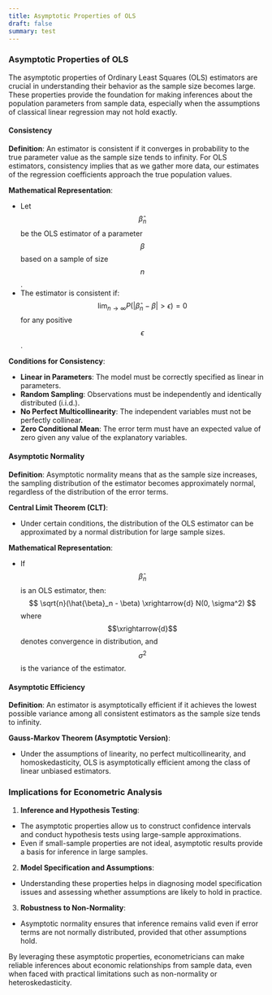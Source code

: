 ```yaml
---
title: Asymptotic Properties of OLS
draft: false
summary: test
---
```



<TOCInline toc={props.toc} asDisclosure />

### **Asymptotic Properties of OLS**

The asymptotic properties of Ordinary Least Squares (OLS) estimators are crucial in understanding their behavior as the sample size becomes large. These properties provide the foundation for making inferences about the population parameters from sample data, especially when the assumptions of classical linear regression may not hold exactly.

#### **Consistency**

**Definition**: An estimator is consistent if it converges in probability to the true parameter value as the sample size tends to infinity. For OLS estimators, consistency implies that as we gather more data, our estimates of the regression coefficients approach the true population values.

**Mathematical Representation**:

- Let $$\hat{\beta}_n$$ be the OLS estimator of a parameter $$\beta$$ based on a sample of size $$n$$.
- The estimator is consistent if:
  $$
  \lim_{n \to \infty} P(|\hat{\beta}_n - \beta| > \epsilon) = 0
  $$
  for any positive $$\epsilon$$.

**Conditions for Consistency**:

- **Linear in Parameters**: The model must be correctly specified as linear in parameters.
- **Random Sampling**: Observations must be independently and identically distributed (i.i.d.).
- **No Perfect Multicollinearity**: The independent variables must not be perfectly collinear.
- **Zero Conditional Mean**: The error term must have an expected value of zero given any value of the explanatory variables.

#### **Asymptotic Normality**

**Definition**: Asymptotic normality means that as the sample size increases, the sampling distribution of the estimator becomes approximately normal, regardless of the distribution of the error terms.

**Central Limit Theorem (CLT)**:

- Under certain conditions, the distribution of the OLS estimator can be approximated by a normal distribution for large sample sizes.

**Mathematical Representation**:

- If $$\hat{\beta}_n$$ is an OLS estimator, then:
  $$
  \sqrt{n}(\hat{\beta}_n - \beta) \xrightarrow{d} N(0, \sigma^2)
  $$
  where $$\xrightarrow{d}$$ denotes convergence in distribution, and $$\sigma^2$$ is the variance of the estimator.

#### **Asymptotic Efficiency**

**Definition**: An estimator is asymptotically efficient if it achieves the lowest possible variance among all consistent estimators as the sample size tends to infinity.

**Gauss-Markov Theorem (Asymptotic Version)**:

- Under the assumptions of linearity, no perfect multicollinearity, and homoskedasticity, OLS is asymptotically efficient among the class of linear unbiased estimators.

### **Implications for Econometric Analysis**

1. **Inference and Hypothesis Testing**:

- The asymptotic properties allow us to construct confidence intervals and conduct hypothesis tests using large-sample approximations.
- Even if small-sample properties are not ideal, asymptotic results provide a basis for inference in large samples.

2. **Model Specification and Assumptions**:

- Understanding these properties helps in diagnosing model specification issues and assessing whether assumptions are likely to hold in practice.

3. **Robustness to Non-Normality**:

- Asymptotic normality ensures that inference remains valid even if error terms are not normally distributed, provided that other assumptions hold.

By leveraging these asymptotic properties, econometricians can make reliable inferences about economic relationships from sample data, even when faced with practical limitations such as non-normality or heteroskedasticity.

